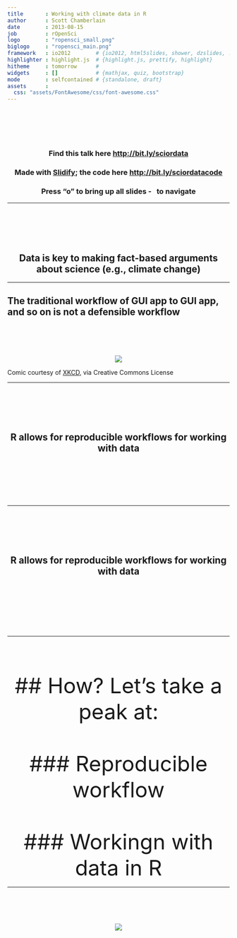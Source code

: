 ```yaml
---
title       : Working with climate data in R 
author      : Scott Chamberlain
date        : 2013-08-15
job         : rOpenSci
logo        : "ropensci_small.png"
biglogo     : "ropensci_main.png"
framework   : io2012        # {io2012, html5slides, shower, dzslides, ...}
highlighter : highlight.js  # {highlight.js, prettify, highlight}
hitheme     : tomorrow      # 
widgets     : []            # {mathjax, quiz, bootstrap}
mode        : selfcontained # {standalone, draft}
assets      :
  css: "assets/FontAwesome/css/font-awesome.css"
---
```


<br><br><br><br>
<center>
### Find this talk here [http://bit.ly/sciordata](http://bit.ly/sciordata)

### Made with [Slidify](http://slidify.org/); the code here [http://bit.ly/sciordatacode](https://github.com/SChamberlain/posterstalks/blob/gh-pages/scioclimate/index.Rmd)

### Press "o" to bring up all slides - <i class="icon-arrow-left"> &nbsp; </i><i class="icon-arrow-right"></i> to navigate
</center>

---

<br><br><br><br>
<center>
## Data is key to making fact-based arguments about science (e.g., climate change)
</center>

---


## The traditional workflow of GUI app to GUI app, and so on is not a defensible workflow
<br><br><br><br>
<center>
![](assets/img/xkcd.png)
</center>

Comic courtesy of [XKCD](http://www.xkcd.com/722/), via Creative Commons License

---

<br><br><br><br>
<center>
## R allows for reproducible workflows for working with data
</center>
<br><br><br><br>
<center>
<i class="icon-calendar icon-4x">&nbsp;&nbsp;&nbsp;</i>  <i class="icon-code icon-4x">&nbsp;&nbsp;&nbsp;</i> <i class="icon-pencil icon-4x"></i>
</center>

---

<br><br><br><br>
<center>
## R allows for reproducible workflows for working with data
</center>
<br><br><br><br>
<center>
<i class="icon-calendar icon-4x">&nbsp;&nbsp;&nbsp;</i>  <i class="icon-code icon-4x">&nbsp;&nbsp;&nbsp;</i> <i class="icon-pencil icon-4x"></i>
<br><br>
<i class="icon-code-fork icon-4x"></i>
</center>


---

<br><br><br><br>
<center><font size="30">
## How? Let's take a peak at:
<br><br>
### Reproducible workflow
<!-- see notes in file workflow.md -->
<br><br>
### Workingn with data in R 
<!-- see demo code in file scioclimate_demo.Rmd -->
</font></center>

---

<br><br><br><br>
<center>
![](assets/img/ropensci_main.png)
</center>